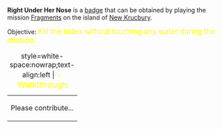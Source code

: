 '''Right Under Her Nose''' is a [[Badges|badge]] that can be obtained by playing the mission [[Fragments]] on the island of [[New Krucbury]].

Objective: <big style="color:yellow">Kill the Iudex without touching any water during the mission.</big>

{| class="mw-collapsible mw-collapsed"
|+ style=white-space:nowrap;text-align:left | <big style="color:yellow">💡 Walkthrough</big>
|-
| Please contribute...
|}